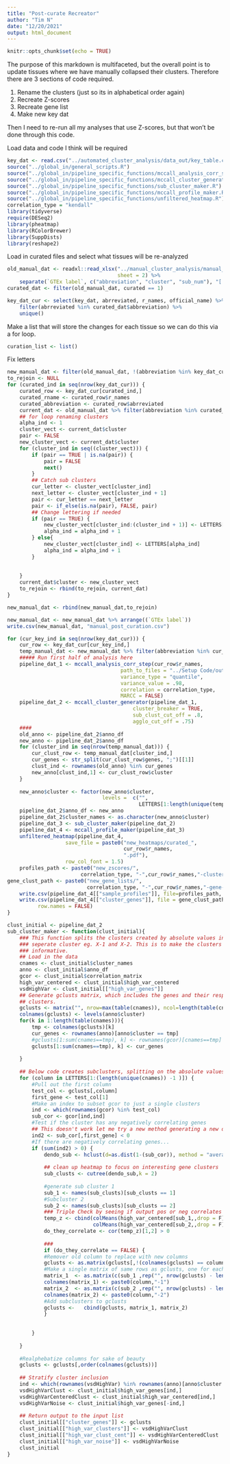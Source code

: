 ```yaml
---
title: "Post-curate Recreator"
author: "Tim N"
date: "12/20/2021"
output: html_document
---
```


```r
knitr::opts_chunk$set(echo = TRUE)
```

The purpose of this markdown is multifaceted, but the overall point is to update
tissues where we have manually collapsed their clusters. Therefore there are 3
sections of code required.

1. Rename the clusters (just so its in alphabetical order again)
2. Recreate Z-scores
3. Recreate gene list
4. Make new key dat

Then I need to re-run all my analyses that use Z-scores, but that won't be
done through this code.

Load data and code I think will be required
```r
key_dat <- read.csv("../automated_cluster_analysis/data_out/key_table.csv")
source("../global_in/general_scripts.R")
source("../global_in/pipeline_specific_functions/mccall_analysis_corr_step.R")
source("../global_in/pipeline_specific_functions/mccall_cluster_generator.R")
source("../global_in/pipeline_specific_functions/sub_cluster_maker.R")
source("../global_in/pipeline_specific_functions/mccall_profile_maker.R")
source("../global_in/pipeline_specific_functions/unfiltered_heatmap.R")
correlation_type = "kendall"
library(tidyverse)
require(DESeq2)
library(pheatmap)
library(RColorBrewer)
library(SuppDists)
library(reshape2)
```



Load in curated files and select what tissues will be re-analyzed
```r
old_manual_dat <- readxl::read_xlsx("../manual_cluster_analysis/manual_curation_12_17_21_ton.xlsx",
                                    sheet = 2) %>%
    separate(`GTEx label`, c("abbreviation", "cluster", "sub_num"), "[.]",remove = F)
curated_dat <- filter(old_manual_dat, curated == 1)

key_dat_cur <- select(key_dat, abrreviated, r_names, official_name) %>%
    filter(abrreviated %in% curated_dat$abbreviation) %>%
    unique()
```

Make a list that will store the changes for each tissue so we can do this via
a for loop.

```r
curation_list <- list()
```
Fix letters
```r
new_manual_dat <- filter(old_manual_dat, !(abbreviation %in% key_dat_cur$abrreviated))
to_rejoin <- NULL
for (curated_ind in seq(nrow(key_dat_cur))) {
    curated_row <- key_dat_cur[curated_ind,]
    curated_rname <- curated_row$r_names
    curated_abbreviation <- curated_row$abrreviated
    current_dat <- old_manual_dat %>% filter(abbreviation %in% curated_abbreviation)
    ## for loop renaming clusters
    alpha_ind <- 1
    cluster_vect <- current_dat$cluster
    pair <- FALSE
    new_cluster_vect <- current_dat$cluster
    for (cluster_ind in seq((cluster_vect))) {
        if (pair == TRUE | is.na(pair)) {
            pair = FALSE
            next()
        }
        ## Catch sub clusters
        cur_letter <- cluster_vect[cluster_ind]
        next_letter <- cluster_vect[cluster_ind + 1]
        pair <- cur_letter == next_letter
        pair <- if_else(is.na(pair), FALSE, pair)
        ## Change lettering if needed
        if (pair == TRUE) {
            new_cluster_vect[cluster_ind:(cluster_ind + 1)] <- LETTERS[alpha_ind]
            alpha_ind = alpha_ind + 1
        } else{
            new_cluster_vect[cluster_ind] <- LETTERS[alpha_ind]
            alpha_ind = alpha_ind + 1
        }
        
        
    }
    current_dat$cluster <- new_cluster_vect
    to_rejoin <- rbind(to_rejoin, current_dat)
}

new_manual_dat <- rbind(new_manual_dat,to_rejoin) 

new_manual_dat <- new_manual_dat %>% arrange((`GTEx label`))
write.csv(new_manual_dat, "manual_post_curation.csv")
```


```r

for (cur_key_ind in seq(nrow(key_dat_cur))) {
    cur_row <- key_dat_cur[cur_key_ind,]
    temp_manual_dat <- new_manual_dat %>% filter(abbreviation %in% cur_row$abrreviated)
    ##### Run first half of analysis here
    pipeline_dat_1 <- mccall_analysis_corr_step(cur_row$r_names,
                                     path_to_files = "../Setup Code/output/",
                                     variance_type = "quantile",
                                     variance_value = .98,
                                     correlation = correlation_type,
                                     MARCC = FALSE)
    pipeline_dat_2 <- mccall_cluster_generator(pipeline_dat_1,
                                         cluster_breaker = TRUE,
                                         sub_clust_cut_off = .8,
                                         agglo_cut_off = .75)
    ####
    old_anno <- pipeline_dat_2$anno_df
    new_anno <- pipeline_dat_2$anno_df
    for (cluster_ind in seq(nrow(temp_manual_dat))) {
        cur_clust_row <- temp_manual_dat[cluster_ind,]
        cur_genes <- str_split(cur_clust_row$genes, ";")[[1]]
        clust_ind <- rownames(old_anno) %in% cur_genes
        new_anno[clust_ind,1] <- cur_clust_row$cluster
    }
    
    new_anno$cluster <- factor(new_anno$cluster,
                               levels =  c("",
                                           LETTERS[1:length(unique(temp_manual_dat$cluster))]))
    pipeline_dat_2$anno_df <- new_anno
    pipeline_dat_2$cluster_names <- as.character(new_anno$cluster)
    pipeline_dat_3 <- sub_cluster_maker(pipeline_dat_2)
    pipeline_dat_4 <- mccall_profile_maker(pipeline_dat_3)
    unfiltered_heatmap(pipeline_dat_4,
                   save_file = paste0("new_heatmaps/curated_",
                                      cur_row$r_names,
                                      ".pdf"),
                   row_col_font = 1.5) 
    profiles_path <- paste0("new_zscores/",
                        correlation_type, "-",cur_row$r_names,"-cluster-profiles.csv")
gene_clust_path <- paste0("new_gene_lists/",
                          correlation_type, "-",cur_row$r_names,"-gene-clusters-high-variance.csv")
    write.csv(pipeline_dat_4[["sample_profiles"]], file=profiles_path, quote=FALSE)
    write.csv(pipeline_dat_4[["cluster_genes"]], file = gene_clust_path,
          row.names = FALSE)
}

```



```r
clust_initial <- pipeline_dat_2
sub_cluster_maker <- function(clust_initial){
    ### This function splits the clusters created by absolute values into two
    ### seperate cluster eg. X-1 and X-2. This is to make the clusters more
    ### informative. 
    ## Load in the data
    cnames <- clust_initial$cluster_names
    anno <- clust_initial$anno_df
    gcor <- clust_initial$correlation_matrix
    high_var_centered <- clust_initial$high_var_centered
    vsdHighVar <- clust_initial[["high_var_genes"]]
    ## Generate gclusts matrix, which includes the genes and their respective
    ## clusters.
    gclusts <- matrix("", nrow=max(table(cnames)), ncol=length(table(cnames)))
    colnames(gclusts) <- levels(anno$cluster)
    for(k in 1:length(table(cnames))){
        tmp <- colnames(gclusts)[k]
        cur_genes <- rownames(anno)[anno$cluster == tmp]
        #gclusts[1:sum(cnames==tmp), k] <- rownames(gcor)[cnames==tmp]
        gclusts[1:sum(cnames==tmp), k] <- cur_genes
        
    }
    
    ## Below code creates subclusters, splitting on the absolute values
    for (column in LETTERS[1:(length(unique(cnames)) -1 )]) {
        #Pull out the first column
        test_col <- gclusts[,column]
        first_gene <- test_col[1]
        #Make an index to subset gcor to just a single clusters
        ind <- which(rownames(gcor) %in% test_col)
        sub_cor <- gcor[ind,ind]
        #Test if the cluster has any negatively correlating genes
        ## This doesn't work let me try a new method generating a new dendo
        ind2 <- sub_cor[,first_gene] < 0
        #If there are negatively correlating genes...
        if (sum(ind2) > 0) {
            dendo_sub <- hclust(d=as.dist(1-(sub_cor)), method = "average")
            
            ## clean up heatmap to focus on interesting gene clusters
            sub_clusts <- cutree(dendo_sub,k = 2)
            
            #generate sub cluster 1
            sub_1 <- names(sub_clusts)[sub_clusts == 1]
            #Subcluster 2
            sub_2 <- names(sub_clusts)[sub_clusts == 2]
            ### Triple Check by seeing if output pos or neg correlates
            temp_z <- cbind(colMeans(high_var_centered[sub_1,,drop = F]),
                            colMeans(high_var_centered[sub_2,,drop = F]))
            do_they_correlate <- cor(temp_z)[1,2] > 0 
            
            ###
            if (do_they_correlate == FALSE) {
            #Remover old column to replace with new columns
            gclusts <- as.matrix(gclusts[,!(colnames(gclusts) == column)])
            #Make a single matrix of same rows as gclusts, one for each sub-cluster. 
            matrix_1  <- as.matrix(c(sub_1 ,rep("", nrow(gclusts) - length(sub_1))), )
            colnames(matrix_1) <- paste0(column,"-1")
            matrix_2  <- as.matrix(c(sub_2 ,rep("", nrow(gclusts) - length(sub_2))), )
            colnames(matrix_2) <- paste0(column,"-2")
            #Add subclusters to gclusts
            gclusts <-   cbind(gclusts, matrix_1, matrix_2)
            }
            
            
        }
        
    }
    
    #Realphebatize columns for sake of beauty 
    gclusts <- gclusts[,order(colnames(gclusts))]
    
    ## Stratify cluster inclusion
    ind <- which(rownames(vsdHighVar) %in% rownames(anno)[anno$cluster != ""])
    vsdHighVarClust <- clust_initial$high_var_genes[ind,]
    vsdHighVarCenteredClust <- clust_initial$high_var_centered[ind,]
    vsdHighVarNoise <- clust_initial$high_var_genes[-ind,]
    
    ## Return output to the input list
    clust_initial[["cluster_genes"]] <- gclusts
    clust_initial[["high_var_clusters"]] <- vsdHighVarClust
    clust_initial[["high_var_clust_cent"]] <- vsdHighVarCenteredClust
    clust_initial[["high_var_noise"]] <- vsdHighVarNoise
    clust_initial
}
```

